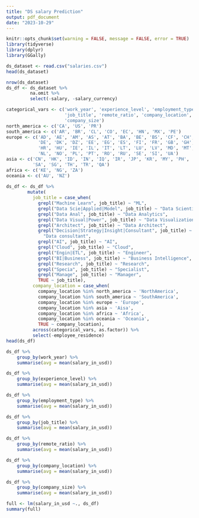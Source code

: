 ```yaml
---
title: "DS salary Prediction"
output: pdf_document
date: "2023-10-29"
---
```


```r
knitr::opts_chunk$set(warning = FALSE, message = FALSE, error = TRUE)
library(tidyverse)
library(dplyr)
library(GGally)
```


```r
ds_dataset <- read.csv("salaries.csv")
head(ds_dataset)
```


```r
nrow(ds_dataset)
ds_df <- ds_dataset %>%
         na.omit %>%
         select(-salary, -salary_currency)

categorical_vars <- c('work_year', 'experience_level', 'employment_type', 
                      'job_title', 'remote_ratio', 'company_location', 
                      'company_size')
north_america <- c('CA', 'US', 'PR')
south_america <- c('AR', 'BR', 'CL', 'CO', 'EC', 'HN', 'MX', 'PE')
europe <- c('AD', 'AE', 'AM', 'AS', 'AT', 'BA', 'BE', 'BS', 'CF', 'CH', 'CZ',
            'DE', 'DK', 'DZ', 'EE', 'EG', 'ES', 'FI', 'FR', 'GB', 'GH', 'GR',
            'HR', 'HU', 'IE', 'IL', 'IT', 'LT', 'LU', 'LV', 'MD', 'MT', 'MU',
            'NL', 'NO', 'PL', 'PT', 'RO', 'RU', 'SE', 'SI', 'UA')
asia <- c('CN', 'HK', 'ID', 'IN', 'IQ', 'IR', 'JP', 'KR', 'MY', 'PH', 'PK',
          'SA', 'SG', 'TH', 'TR', 'QA')
africa <- c('KE', 'NG', 'ZA')
oceania <- c('AU', 'NZ')
  
ds_df <- ds_df %>%
        mutate(
          job_title = case_when(
            grepl("Machine Learn", job_title) ~ "ML",
            grepl("Data Scie|Applied|Model", job_title) ~ "Data Scientists",
            grepl("Data Anal", job_title) ~ "Data Analytics",
            grepl("Data Visual|Power", job_title) ~ "Data Visualization",
            grepl("Architect", job_title) ~ "Data Architect",
            grepl("Decision|Strategy|Insight|Consultant", job_title) ~ 
              "Data consultant",
            grepl("AI", job_title) ~ "AI",
            grepl("Cloud", job_title) ~ "Cloud",
            grepl("Engin|ETL", job_title) ~ "Engineer",
            grepl("BI|Business", job_title) ~ "Business Intelligence",
            grepl("Research", job_title) ~ "Research",
            grepl("Specia", job_title) ~ "Specialist",
            grepl("Manage", job_title) ~ "Manager",
            TRUE ~ job_title),
          company_location = case_when(
            company_location %in% north_america ~ 'NorthAmerica',
            company_location %in% south_america ~ 'SouthAmerica',
            company_location %in% europe ~ 'Europe',
            company_location %in% asia ~ 'Aisa',
            company_location %in% africa ~ 'Africa',
            company_location %in% oceania ~ 'Oceania',
            TRUE ~ company_location),
          across(categorical_vars, as.factor)) %>%
          select(-employee_residence)
head(ds_df)
```

```r

ds_df %>% 
    group_by(work_year) %>%
    summarise(avg = mean(salary_in_usd))

ds_df %>% 
    group_by(experience_level) %>%
    summarise(avg = mean(salary_in_usd))

ds_df %>% 
    group_by(employment_type) %>%
    summarise(avg = mean(salary_in_usd))

ds_df %>% 
    group_by(job_title) %>%
    summarise(avg = mean(salary_in_usd))

ds_df %>% 
    group_by(remote_ratio) %>%
    summarise(avg = mean(salary_in_usd))

ds_df %>% 
    group_by(company_location) %>%
    summarise(avg = mean(salary_in_usd))

ds_df %>% 
    group_by(company_size) %>%
    summarise(avg = mean(salary_in_usd))

```



```r
full <- lm(salary_in_usd ~., ds_df)
summary(full)

```




